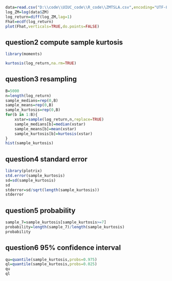 
```R
data=read.csv("D:\\code\\UIUC_code\\R_code\\ZMTSLA.csv",encoding="UTF-8",header=TRUE)
log_ZM=log(data$ZM)
log_return=diff(log_ZM,lag=1)
Fhat=ecdf(log_return)
plot(Fhat,verticals=TRUE,do.points=FALSE)
```

## question2 compute sample kurtosis
```r
library(moments)

kurtosis(log_return,na.rm=TRUE)
```


## question3 resampling
```R
B=5000
n=length(log_return)
sample_medians=rep(0,B)
sample_means=rep(0,B)
sample_kurtosis=rep(0,B)
for(b in 1:B){
    xstar=sample(log_return,n,replace=TRUE)
    sample_medians[b]=median(xstar)
    sample_means[b]=mean(xstar)
    sample_kurtosis[b]=kurtosis(xstar)
}
hist(sample_kurtosis)
```

## question4 standard error
```R
library(plotrix)
std.error(sample_kurtosis)
sd=sd(sample_kurtosis)
sd
stderror=sd/sqrt(length(sample_kurtosis))
stderror
```

## question5 probability
```r
sample_7=sample_kurtosis[sample_kurtosis>=7]
probability=length(sample_7)/length(sample_kurtosis)
probability
```

## question6 95% confidence interval
```r
qu=quantile(sample_kurtosis,probs=0.975)
ql=quantile(sample_kurtosis,probs=0.025)
qu
ql
```
